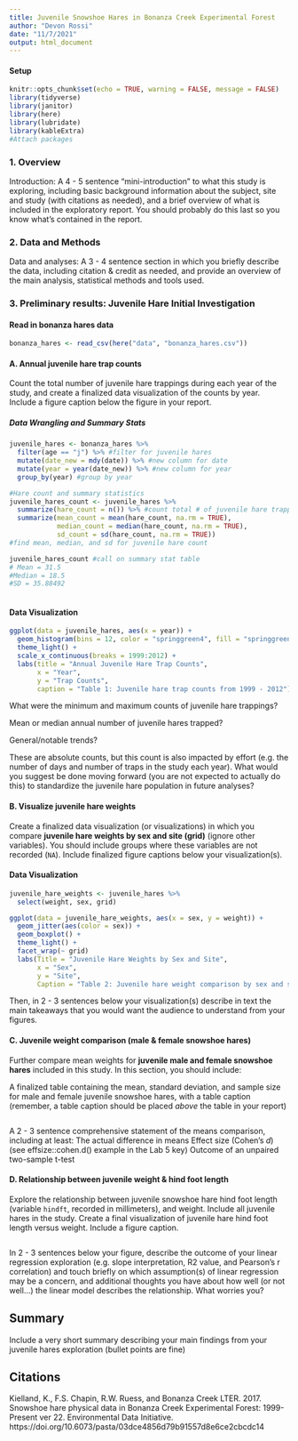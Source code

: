 ```yaml
---
title: Juvenile Snowshoe Hares in Bonanza Creek Experimental Forest
author: "Devon Rossi"
date: "11/7/2021"
output: html_document
---
```

#### Setup
```r
knitr::opts_chunk$set(echo = TRUE, warning = FALSE, message = FALSE)
library(tidyverse)
library(janitor)
library(here)
library(lubridate)
library(kableExtra)
#Attach packages
```

### 1. Overview
Introduction: A 4 - 5 sentence "mini-introduction" to what this study is exploring, including basic background information about the subject, site and study (with citations as needed), and a brief overview of what is included in the exploratory report. You should probably do this last so you know what’s contained in the report.

### 2. Data and Methods
Data and analyses: A 3 - 4 sentence section in which you briefly describe the data, including citation & credit as needed, and provide an overview of the main analysis, statistical methods and tools used.

### 3. Preliminary results: Juvenile Hare Initial Investigation

#### Read in bonanza hares data
```r
bonanza_hares <- read_csv(here("data", "bonanza_hares.csv"))
```


#### A. Annual juvenile hare trap counts
Count the total number of juvenile hare trappings during each year of the study, and create a finalized data visualization of the counts by year. Include a figure caption below the figure in your report. 

##### Data Wrangling and Summary Stats
```r
juvenile_hares <- bonanza_hares %>% 
  filter(age == "j") %>% #filter for juvenile hares
  mutate(date_new = mdy(date)) %>% #new column for date
  mutate(year = year(date_new)) %>% #new column for year
  group_by(year) #group by year

#Hare count and summary statistics 
juvenile_hares_count <- juvenile_hares %>% 
  summarize(hare_count = n()) %>% #count total # of juvenile hare trappings
  summarize(mean_count = mean(hare_count, na.rm = TRUE), 
            median_count = median(hare_count, na.rm = TRUE),
            sd_count = sd(hare_count, na.rm = TRUE))
#find mean, median, and sd for juvenile hare count

juvenile_hares_count #call on summary stat table
# Mean = 31.5
#Median = 18.5
#SD = 35.88492	
  
```

#### Data Visualization
```r
ggplot(data = juvenile_hares, aes(x = year)) +
  geom_histogram(bins = 12, color = "springgreen4", fill = "springgreen3") +
  theme_light() +
  scale_x_continuous(breaks = 1999:2012) +
  labs(title = "Annual Juvenile Hare Trap Counts",
       x = "Year",
       y = "Trap Counts",
       caption = "Table 1: Juvenile hare trap counts from 1999 - 2012")
```

What were the minimum and maximum counts of juvenile hare trappings?

Mean or median annual number of juvenile hares trapped?

General/notable trends?

These are absolute counts, but this count is also impacted by effort (e.g. the number of days and number of traps in the study each year). What would you suggest be done moving forward (you are not expected to actually do this) to standardize the juvenile hare population in future analyses?



#### B. Visualize juvenile hare weights
Create a finalized data visualization (or visualizations) in which you compare **juvenile hare weights by sex and site (grid)** (ignore other variables). You should include groups where these variables are not recorded (`NA`). Include finalized figure captions below your visualization(s).

#### Data Visualization
```r
juvenile_hare_weights <- juvenile_hares %>% 
  select(weight, sex, grid)

ggplot(data = juvenile_hare_weights, aes(x = sex, y = weight)) +
  geom_jitter(aes(color = sex)) +
  geom_boxplot() +
  theme_light() +
  facet_wrap(~ grid)
  labs(Title = "Juvenile Hare Weights by Sex and Site",
       x = "Sex",
       y = "Site",
       Caption = "Table 2: Juvenile hare weight comparison by sex and site")

```
Then, in 2 - 3 sentences below your visualization(s) describe in text the main takeaways that you would want the audience to understand from your figures.




#### C. Juvenile weight comparison (male & female snowshoe hares)
Further compare mean weights for **juvenile male and female snowshoe hares** included in this study. In this section, you should include:

A finalized table containing the mean, standard deviation, and sample size for male and female juvenile snowshoe hares, with a table caption (remember, a table caption should be placed *above* the table in your report)

```r







```
A 2 - 3 sentence comprehensive statement of the means comparison, including at least:
The actual difference in means
Effect size (Cohen's *d*) (see effsize::cohen.d() example in the Lab 5 key)
Outcome of an unpaired two-sample t-test

#### D. Relationship between juvenile weight & hind foot length
Explore the relationship between juvenile snowshoe hare hind foot length (variable `hindft`, recorded in millimeters), and weight. Include all juvenile hares in the study. Create a final visualization of juvenile hare hind foot length versus weight. Include a figure caption.

```r







```
In 2 - 3 sentences below your figure, describe the outcome of your linear regression exploration (e.g. slope interpretation, R2 value, and Pearson's r correlation) and touch briefly on which assumption(s) of linear regression may be a concern, and additional thoughts you have about how well (or not well…) the linear model describes the relationship. What worries you? 

## Summary
Include a very short summary describing your main findings from your juvenile hares exploration (bullet points are fine)


## Citations
Kielland, K., F.S. Chapin, R.W. Ruess, and Bonanza Creek LTER. 2017. Snowshoe hare physical data in Bonanza Creek Experimental Forest: 1999-Present ver 22. Environmental Data Initiative. https://doi.org/10.6073/pasta/03dce4856d79b91557d8e6ce2cbcdc14

